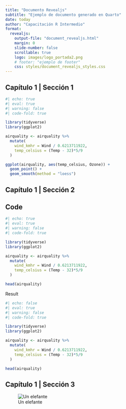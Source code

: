 ```yaml
---
title: "Documento Revealjs"
subtitle: "Ejemplo de documento generado en Quarto"
date: today
author: "Capacitación R Intermedio"
format:
  revealjs:
    output-file: "document_revealjs.html"  
    margin: 0
    slide-number: false
    scrollable: true
    logo: images/logo_portada2.png
    # footer: "ejemplo de footer"
    css: styles/document_revealjs_styles.css
---
```



## Capítulo 1 | Sección 1

```r
#| echo: true
#| eval: true
#| warning: false
#| code-fold: true

library(tidyverse)
library(ggplot2)

airquality <- airquality %>% 
  mutate(
    wind_kmhr = Wind / 0.6213711922,
    temp_celsius = (Temp - 32)*5/9
  )

ggplot(airquality, aes(temp_celsius, Ozone)) +
  geom_point() + 
  geom_smooth(method = "loess")
```

## Capítulo 1 | Sección 2

::: {.panel-tabset}
## Code

```.r
#| echo: true
#| eval: true
#| warning: false
#| code-fold: true

library(tidyverse)
library(ggplot2)

airquality <- airquality %>% 
  mutate(
    wind_kmhr = Wind / 0.6213711922,
    temp_celsius = (Temp - 32)*5/9
  )

head(airquality)
```

Result

```r
#| echo: false
#| eval: true
#| warning: false
#| code-fold: true

library(tidyverse)
library(ggplot2)

airquality <- airquality %>% 
  mutate(
    wind_kmhr = Wind / 0.6213711922,
    temp_celsius = (Temp - 32)*5/9
  )

head(airquality)
```

:::

## Capítulo 1 | Sección 3

![Un elefante](images/elephant.png){fig-alt="Un elefante."}